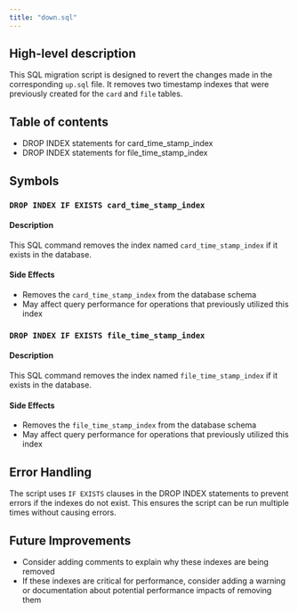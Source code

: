 ```yaml
---
title: "down.sql"
---
```


## High-level description
This SQL migration script is designed to revert the changes made in the corresponding `up.sql` file. It removes two timestamp indexes that were previously created for the `card` and `file` tables.

## Table of contents
- DROP INDEX statements for card_time_stamp_index
- DROP INDEX statements for file_time_stamp_index

## Symbols

### `DROP INDEX IF EXISTS card_time_stamp_index`
#### Description
This SQL command removes the index named `card_time_stamp_index` if it exists in the database.

#### Side Effects
- Removes the `card_time_stamp_index` from the database schema
- May affect query performance for operations that previously utilized this index

### `DROP INDEX IF EXISTS file_time_stamp_index`
#### Description
This SQL command removes the index named `file_time_stamp_index` if it exists in the database.

#### Side Effects
- Removes the `file_time_stamp_index` from the database schema
- May affect query performance for operations that previously utilized this index

## Error Handling
The script uses `IF EXISTS` clauses in the DROP INDEX statements to prevent errors if the indexes do not exist. This ensures the script can be run multiple times without causing errors.

## Future Improvements
- Consider adding comments to explain why these indexes are being removed
- If these indexes are critical for performance, consider adding a warning or documentation about potential performance impacts of removing them